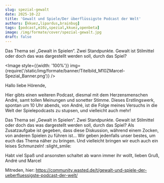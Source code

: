 ```yaml
---
slug: spezial-gewalt
date: 2025-10-22
title: 'Gewalt und Spiele/Der überflüssigste Podcast der Welt'
authors: [kkuez,lipardus,brainbug]
tags: [podcast,m10z,spezial,kkuez,openbeta]
image: /img/formate/cover/spezial-gewalt.jpg
draft: false
---
```



Das Thema sei „Gewalt in Spielen“. Zwei Standpunkte. Gewalt ist Stilmittel oder doch das was dargestellt werden soll, durch das Spiel?

<Image style={{width: '100%'}} img={require('/static/img/formate/banner/Titelbild_M10ZMarcel-Spezial_Banner.png')} />

<!--truncate-->

Hallo liebe Hörende,

Hier gibts einen weiteren Podcast, diesmal mit dem Herzensmenschen André, samt tollen Meinungen und sonetter Stimme. Dieses Erstlingswerk, spontan um 10 Uhr abends, von André, ist die Folge meines Versuchs in die Welt der Spielepodcasts zu stupsen, und vielleicht auch mehr!

Das Thema sei „Gewalt in Spielen“. Zwei Standpunkte. Gewalt ist Stilmittel oder doch das was dargestellt werden soll, durch das Spiel?
Als Zusatzaufgabe ist gegeben, dass diese Diskussion, während einem Zocken, von anderen Spielen zu führen ist…
Wir geben jedenfalls unser bestes, um euch das Thema näher zu bringen. Und vielleicht bringen wir euch auch ein leises Schmunzeln! :slight_smile:

Habt viel Spaß und ansonsten schaltet ab wann immer ihr wollt, lieben Gruß,
André und Marcel

Mitreden, hier:
https://community.wasted.de/t/gewalt-und-spiele-der-ueberfluessigste-podcast-der-welt/

<ReactPlayer
    width="100%"
    height="50px"
    controls
    src='https://m10z.picnotes.de/Spezial/Spezial_Gewalt1.mp3'
/>
